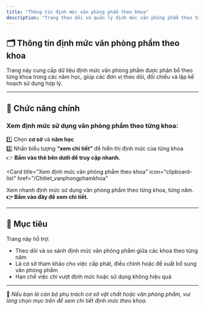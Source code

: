 ```yaml
---
title: "Thông tin định mức văn phòng phẩm theo khoa"
description: "Trang theo dõi và quản lý định mức văn phòng phẩm theo từng khoa và từng năm tại Trường Đại học Sư phạm TP.HCM."
---
```


## 🗂️ Thông tin định mức văn phòng phẩm theo khoa

Trang này cung cấp dữ liệu định mức văn phòng phẩm được phân bổ theo từng khoa trong các năm học, giúp các đơn vị theo dõi, đối chiếu và lập kế hoạch sử dụng hợp lý.

---

## 📌 Chức năng chính

### Xem định mức sử dụng văn phòng phẩm theo từng khoa:
1️⃣ Chọn **cơ sở** và **năm học**  
2️⃣ Nhấn biểu tượng **“xem chi tiết”** để hiển thị định mức của từng khoa  
👉 **Bấm vào thẻ bên dưới để truy cập nhanh.**

<CardGroup cols="1">

<Card
  title="Xem định mức văn phòng phẩm theo khoa"
  icon="clipboard-list"
  href="/Chitiet_vanphongphamkhoa"
>
  Xem nhanh định mức sử dụng văn phòng phẩm theo từng khoa, từng năm.
  <br /><b>👉 Bấm vào đây để xem chi tiết.</b>
</Card>

</CardGroup>

---

## 🎯 Mục tiêu

Trang này hỗ trợ:

- Theo dõi và so sánh định mức văn phòng phẩm giữa các khoa theo từng năm
- Là cơ sở tham khảo cho việc cấp phát, điều chỉnh hoặc đề xuất bổ sung văn phòng phẩm
- Hạn chế việc chi vượt định mức hoặc sử dụng không hiệu quả

---

📍 *Nếu bạn là cán bộ phụ trách cơ sở vật chất hoặc văn phòng phẩm, vui lòng chọn mục trên để xem chi tiết định mức theo khoa.*
